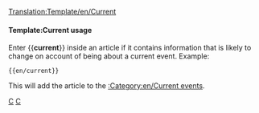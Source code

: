 [[Translation:Template/en/Current]]
<noinclude></noinclude>{{en/ambox| type  = notice
| image = Current event.png | alt = Current event
| text  = This article concerns a current event. Some of its content may therefore be outdated.  The article should be given a higher than usual amount of attention while the event remains current.
}}<includeonly>{{{1|[[Category:en/Current events]]}}}</includeonly><noinclude>

====Template:Current usage====
Enter <nowiki>{{</nowiki>'''current'''<nowiki>}}</nowiki> inside an article if it contains information that is likely to change on account of being about a current event. Example:
<pre>{{en/current}}</pre>
This will add the article to the [[:Category:en/Current events]].

[[Category:en/Templates|C]][[Category:en/Message boxes|C]]
</noinclude>